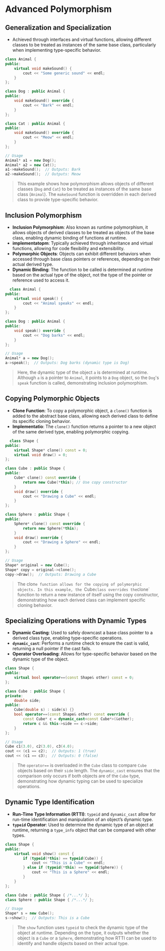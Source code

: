 # Advanced Polymorphism

## Generalization and Specialization
- Achieved through interfaces and virtual functions, allowing different classes to be treated as instances of the same base class, particularly when implementing type-specific behavior.
  
```cpp
class Animal {
public:
    virtual void makeSound() {
        cout << "Some generic sound" << endl;
    }
};

class Dog : public Animal {
public:
    void makeSound() override {
        cout << "Bark" << endl;
    }
};

class Cat : public Animal {
public:
    void makeSound() override {
        cout << "Meow" << endl;
    }
};

// Usage
Animal* a1 = new Dog();
Animal* a2 = new Cat();
a1->makeSound();  // Outputs: Bark
a2->makeSound();  // Outputs: Meow
```
> This example shows how polymorphism allows objects of different classes (`Dog` and `Cat`) to be treated as instances of the same base class (`Animal`). The `makeSound` function is overridden in each derived class to provide type-specific behavior.


## Inclusion Polymorphism
- **Inclusion Polymorphism**: Also known as runtime polymorphism, it allows objects of derived classes to be treated as objects of the base class, enabling dynamic binding of functions at runtime.
- **implementatopm**: Typically achieved through inheritance and virtual functions, allowing for code flexibility and extensibility.
- **Polymorphic Objects**: Objects can exhibit different behaviors when accessed through base class pointers or references, depending on their actual derived type.
- **Dynamic Binding**: The function to be called is determined at runtime based on the actual type of the object, not the type of the pointer or reference used to access it.

```cpp
  class Animal {
public:
    virtual void speak() {
        cout << "Animal speaks" << endl;
    }
};

class Dog : public Animal {
public:
    void speak() override {
        cout << "Dog barks" << endl;
    }
};

// Usage
Animal* a = new Dog();
a->speak();  // Outputs: Dog barks (dynamic type is Dog)
```
> Here, the dynamic type of the object `a` is determined at runtime. Although `a` is a pointer to `Animal`, it points to a `Dog` object, so the `Dog`'s `speak` function is called, demonstrating inclusion polymorphism.


## Copying Polymorphic Objects
- **Clone Function**: To copy a polymorphic object, a `clone()` function is added to the abstract base class, allowing each derived class to define its specific cloning behavior.
- **Implementatio**: The `clone()` function returns a pointer to a new object of the same derived type, enabling polymorphic copying.

```cpp
  class Shape {
public:
    virtual Shape* clone() const = 0;
    virtual void draw() = 0;
};

class Cube : public Shape {
public:
    Cube* clone() const override {
        return new Cube(*this); // Use copy constructor
    }
    void draw() override {
        cout << "Drawing a Cube" << endl;
    }
};

class Sphere : public Shape {
public:
    Sphere* clone() const override {
        return new Sphere(*this);
    }
    void draw() override {
        cout << "Drawing a Sphere" << endl;
    }
};

// Usage
Shape* original = new Cube();
Shape* copy = original->clone();
copy->draw();  // Outputs: Drawing a Cube
```
> The clon`e function allows for the copying of polymorphic objects. In this example, the `Cube` class overrides the `clone` function to return a new instance of itself using the copy constructor, demonstrating how each derived class can implement specific cloning behavior.


## Specializing Operations with Dynamic Types
- **Dynamic Casting**: Used to safely downcast a base class pointer to a derived class type, enabling type-specific operations.
- **`dynamic_cast`**: Performs a runtime check to ensure the cast is valid, returning a null pointer if the cast fails.
- **Operator Overloading**: Allows for type-specific behavior based on the dynamic type of the object.

```cpp
class Shape {
public:
    virtual bool operator==(const Shape& other) const = 0;
};

class Cube : public Shape {
private:
    double side;
public:
    Cube(double s) : side(s) {}
    bool operator==(const Shape& other) const override {
        const Cube* c = dynamic_cast<const Cube*>(&other);
        return c && this->side == c->side;
    }
};

// Usage
Cube c1(3.0), c2(3.0), c3(4.0);
cout << (c1 == c2);  // Outputs: 1 (true)
cout << (c1 == c3);  // Outputs: 0 (false)
```
> The `operator==` is overloaded in the `Cube` class to compare `Cube` objects based on their `side` length. The `dynamic_cast` ensures that the comparison only occurs if both objects are of the `Cube` type, demonstrating how dynamic typing can be used to specialize operations.


## Dynamic Type Identification
- **Run-Time Type Information (RTTI)**: `typeid` and `dynamic_cast` allow for run-time identification and manipulation of an object’s dynamic type.
- **`typeid` Operator**: Used to determine the dynamic type of an object at runtime, returning a `type_info` object that can be compared with other types.

```cpp
class Shape {
public:
    virtual void show() const {
        if (typeid(*this) == typeid(Cube)) {
            cout << "This is a Cube" << endl;
        } else if (typeid(*this) == typeid(Sphere)) {
            cout << "This is a Sphere" << endl;
        }
    }
};

class Cube : public Shape { /*...*/ };
class Sphere : public Shape { /*...*/ };

// Usage
Shape* s = new Cube();
s->show();  // Outputs: This is a Cube
```
> The `show` function uses `typeid` to check the dynamic type of the object at runtime. Depending on the type, it outputs whether the object is a `Cube` or a `Sphere`, demonstrating how RTTI can be used to identify and handle objects based on their actual type.
